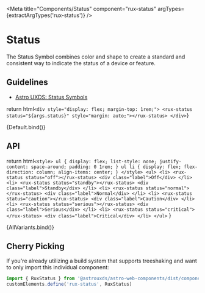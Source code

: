 
<Meta
    title="Components/Status"
    component="rux-status"
    argTypes={extractArgTypes('rux-status')}
/>

# Status

The Status Symbol combines color and shape to create a standard and consistent way to indicate the status of a device or feature.

## Guidelines

- [Astro UXDS: Status Symbols](http://www.astrouxds.com/ui-components/status-symbol)

return html`
    <div style="display: flex; margin-top: 1rem;">
      <rux-status status="${args.status}" style="margin: auto;"></rux-status>
    </div>
`}

<Canvas>
    <Story
        args={{
          status: 'critical'
        }}
        name="Default"
    >
        {Default.bind()}
    </Story>
</Canvas>

## API

<ArgsTable of="rux-status" />

return html`
    <style>
        ul {
            display: flex;
            list-style: none;
            justify-content: space-around;
            padding: 0 1rem;
        }
        ul li {
            display: flex;
            flex-direction: column;
            align-items: center;
        }
    </style>
    <ul>
        <li>
            <rux-status status="off"></rux-status>
            <div class="label">Off</div>
        </li>
        <li>
            <rux-status status="standby"></rux-status>
            <div class="label">Standby</div>
        </li>
        <li>
            <rux-status status="normal"></rux-status>
            <div class="label">Normal</div>
        </li>
        <li>
            <rux-status status="caution"></rux-status>
            <div class="label">Caution</div>
        </li>
        <li>
            <rux-status status="serious"></rux-status>
            <div class="label">Serious</div>
        </li>
        <li>
            <rux-status status="critical"></rux-status>
            <div class="label">Critical</div>
        </li>
    </ul>
`
}

<Canvas>
    <Story name="All Variants">
        {AllVariants.bind()}
    </Story>
</Canvas>


## Cherry Picking

If you're already utilizing a build system that supports treeshaking and want to only import this individual component:

```js
import { RuxStatus } from '@astrouxds/astro-web-components/dist/components/rux-status'
customElements.define('rux-status', RuxStatus)
```

